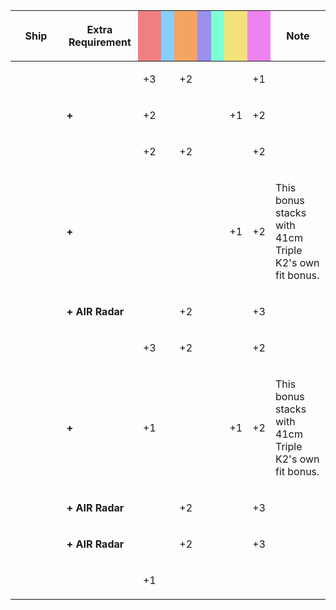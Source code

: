 {|class="wikitable" style="width:100%; text-align: center; vertical-align: middle;"
|-
! style="width: 20%;" | Ship
! style="width: 25%;" | Extra Requirement
! style="width: 5%; background-color: lightcoral;" | {{Firepower}}
! style="width: 5%; background-color: lightskyblue;" | {{Torpedo}}
! style="width: 5%; background-color: sandybrown;" | {{AA}}
! style="width: 5%; background-color: #9C8FEE;" | {{ASW}}
! style="width: 5%; background-color: #7fffd4;" | {{LOS}}
! style="width: 5%; background-color: #F2E279;" | {{Armor}}
! style="width: 5%; background-color: violet;" | {{Evasion}}
! style="width: 20%;" | Note
|-
! rowspan="2"| {{ShipLink|Nagato/Kai Ni|Mutsu/Kai Ni|text=Nagato-class Kai Ni|link_class=Nagato}}
| style="text-align:left;" | 
| +3 || || +2 || || || || +1
| style="text-align:left;" | 
|-
| style="text-align:left;" | '''+ {{EquipmentLink|41cm Triple Gun Mount Kai Ni}}'''
| +2 || || || || || +1 || +2
| style="text-align:left;" | 
|-
! rowspan="3"| {{ShipLink|Ise/Kai Ni}}
| style="text-align:left;" | 
| +2 || || +2 || || || || +2
| style="text-align:left;" | 
|-
| style="text-align:left;" | '''+ {{EquipmentLink|41cm Triple Gun Mount Kai Ni}}'''
| || || || || || +1 || +2
| style="text-align:left;" | This bonus stacks with 41cm Triple K2's own fit bonus.
|-
| style="text-align:left;" | '''+ AIR Radar'''
| || || +2 || || || || +3
| style="text-align:left;" | 
|-
! rowspan="3"| {{ShipLink|Hyuuga/Kai Ni}}
| style="text-align:left;" | 
| +3 || || +2 || || || || +2
| style="text-align:left;" | 
|-
| style="text-align:left;" | '''+ {{EquipmentLink|41cm Triple Gun Mount Kai Ni}}'''
| +1 || || || || || +1 || +2
| style="text-align:left;" | This bonus stacks with 41cm Triple K2's own fit bonus.
|-
| style="text-align:left;" | '''+ AIR Radar'''
| || || +2 || || || || +3
| style="text-align:left;" | 
|-
! {{ShipLink|Ise/Kai|Hyuuga/Kai|text=Ise-class Kai|link_class=Ise}}
| style="text-align:left;" | '''+ AIR Radar'''
| || || +2 || || || || +3
| style="text-align:left;" | 
|-
! {{ShipLink|Fusou/Kai Ni|Yamashiro/Kai Ni|text=Fusou-class Kai Ni|link_class=Fusou}}
| style="text-align:left;" | 
| +1 || || || || || ||
| style="text-align:left;" | 
|}